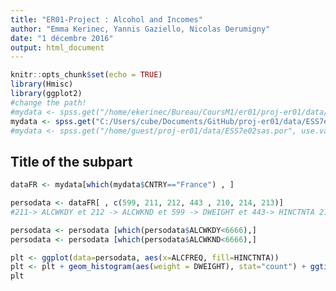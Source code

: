 ```yaml
---
title: "ER01-Project : Alcohol and Incomes"
author: "Emma Kerinec, Yannis Gaziello, Nicolas Derumigny"
date: "1 décembre 2016"
output: html_document
---
```


```r
knitr::opts_chunk$set(echo = TRUE)
library(Hmisc)
library(ggplot2)
#change the path!
#mydata <- spss.get("/home/ekerinec/Bureau/CoursM1/er01/proj-er01/data/ESS7e02sas.por", use.value.labels=TRUE)
mydata <- spss.get("C:/Users/cube/Documents/GitHub/proj-er01/data/ESS7e02sas.por", use.value.labels=TRUE)
#mydata <- spss.get("/home/guest/proj-er01/data/ESS7e02sas.por", use.value.labels=TRUE)
```

## Title of the subpart

```r

dataFR <- mydata[which(mydata$CNTRY=="France") , ]

persodata <- dataFR[ , c(599, 211, 212, 443 , 210, 214, 213)]
#211-> ALCWKDY et 212 -> ALCWKND et 599 -> DWEIGHT et 443-> HINCTNTA 210-> ALCFREQ et 214 -> ALCBNGE 213 -> ICGNDRA

persodata <- persodata [which(persodata$ALCWKDY<6666),]
persodata <- persodata [which(persodata$ALCWKND<6666),]

plt <- ggplot(data=persodata, aes(x=ALCFREQ, fill=HINCTNTA))
plt <- plt + geom_histogram(aes(weight = DWEIGHT), stat="count") + ggtitle("Title")
plt

```

